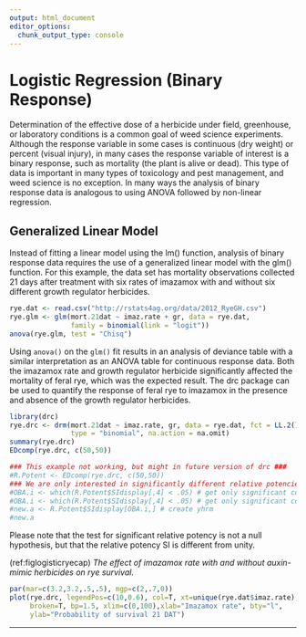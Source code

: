 ```yaml
---
output: html_document
editor_options: 
  chunk_output_type: console
---
```

# Logistic Regression (Binary Response)

Determination of the effective dose of a herbicide under field, greenhouse, or laboratory conditions is a common goal of weed science experiments. Although the response variable in some cases is continuous (dry weight) or percent (visual injury), in many cases the response variable of interest is a binary response, such as mortality (the plant is alive or dead). This type of data is important in many types of toxicology and pest management, and weed science is no exception. In many ways the analysis of binary response data is analogous to using ANOVA followed by non-linear regression.

## Generalized Linear Model

Instead of fitting a linear model using the lm() function, analysis of binary response data requires the use of a generalized linear model with the glm() function. For this example, the data set has mortality observations collected 21 days after treatment with six rates of imazamox with and without six different growth regulator herbicides.

```r
rye.dat <- read.csv("http://rstats4ag.org/data/2012_RyeGH.csv")
rye.glm <- glm(mort.21dat ~ imaz.rate + gr, data = rye.dat, 
               family = binomial(link = "logit"))
anova(rye.glm, test = "Chisq")
```

Using `anova()` on the `glm()` fit results in an analysis of deviance table with a similar interpretation as an ANOVA table for continuous response data. Both the imazamox rate and growth regulator herbicide significantly affected the mortality of feral rye, which was the expected result. The drc package can be used to quantify the response of feral rye to imazamox in the presence and absence of the growth regulator herbicides.

```r
library(drc)
rye.drc <- drm(mort.21dat ~ imaz.rate, gr, data = rye.dat, fct = LL.2(), 
               type = "binomial", na.action = na.omit)
summary(rye.drc)
EDcomp(rye.drc, c(50,50))
```
```r
### This example not working, but might in future version of drc ###
#R.Potent <- EDcomp(rye.drc, c(50,50))
### We are only interested in significantly different relative potencies
#OBA.i <- which(R.Potent$SIdisplay[,4] < .05) # get only significant comparisons
#OBA.i <- which(R.Potent$SIdisplay[,4] < .05) # get only significant comparisons
#new.a <- R.Potent$SIdisplay[OBA.i,] # create yhrm
#new.a
```

Please note that the test for significant relative potency is not a null hypothesis, but that the relative potency SI is different from unity.

(ref:figlogisticryecap) _The effect of imazamox rate with and without auxin-mimic herbicides on rye survival._ 

```r
par(mar=c(3.2,3.2,.5,.5), mgp=c(2,.7,0))
plot(rye.drc, legendPos=c(10,0.6), col=T, xt=unique(rye.dat$imaz.rate),
     broken=T, bp=1.5, xlim=c(0,100),xlab="Imazamox rate", bty="l",
     ylab="Probability of survival 21 DAT")
```

*****
